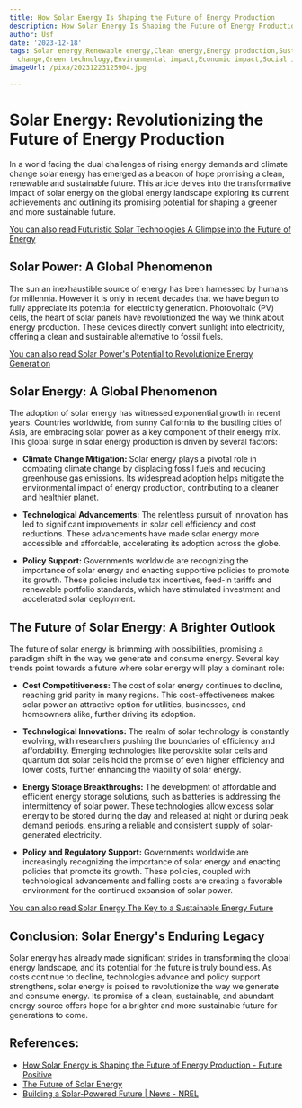 ```yaml
---
title: How Solar Energy Is Shaping the Future of Energy Production
description: How Solar Energy Is Shaping the Future of Energy Production
author: Usf
date: '2023-12-18'
tags: Solar energy,Renewable energy,Clean energy,Energy production,Sustainable development,Climate
  change,Green technology,Environmental impact,Economic impact,Social impact
imageUrl: /pixa/20231223125904.jpg

---
```

# Solar Energy: Revolutionizing the Future  of Energy Production

In a world facing the dual challenges of rising energy demands and climate  change  solar energy has emerged as a  beacon of  hope promising a clean, renewable  and sustainable future. This article delves into  the transformative impact of solar energy on the global  energy landscape exploring its current achievements and outlining its promising potential for shaping a greener and more sustainable future.

[You can also read Futuristic  Solar Technologies A Glimpse into the Future of Energy](Futuristic%20Solar%20Technologies%20A%20Glimpse%20into%20the%20Future%20of%20Energy)


## Solar Power: A Global Phenomenon

The sun an inexhaustible source of energy has been harnessed by humans for millennia. However it is only in recent  decades that we have begun to fully  appreciate its potential for electricity generation.  Photovoltaic (PV) cells, the heart of solar panels have revolutionized the way  we think about energy production. These devices directly convert sunlight into electricity, offering a clean  and sustainable alternative to fossil  fuels.

[You can also read Solar Power's Potential to Revolutionize Energy Generation](Solar%20Power%27s%20Potential%20to%20Revolutionize%20Energy%20Generation)


## Solar Energy:  A Global Phenomenon

The adoption of solar  energy has witnessed exponential growth in recent years. Countries worldwide, from sunny California to the bustling cities of Asia, are embracing solar power as a key component of their energy mix.  This global surge in solar energy production is driven by several factors:

* **Climate Change Mitigation:**  Solar energy plays a pivotal role in combating climate change by displacing  fossil fuels and reducing greenhouse gas emissions. Its widespread adoption helps mitigate the environmental impact of energy production, contributing to a cleaner and healthier planet.

*  **Technological  Advancements:** The relentless pursuit of innovation has led to significant improvements in solar  cell efficiency and cost reductions. These advancements have made solar  energy more accessible and affordable, accelerating  its adoption across the  globe.

* **Policy Support:** Governments worldwide  are recognizing the  importance of solar energy and enacting supportive policies to promote its growth. These policies  include tax incentives, feed-in tariffs and renewable portfolio standards, which have stimulated investment and accelerated solar deployment.

## The Future of Solar Energy: A Brighter Outlook

The future of solar energy is brimming with  possibilities, promising a paradigm shift in  the  way we generate and consume energy. Several key  trends point towards a future where solar energy will play a dominant role:

* **Cost Competitiveness:** The cost of solar energy continues to decline,  reaching grid parity in many regions. This  cost-effectiveness makes solar power  an attractive option for utilities, businesses, and homeowners alike, further driving its adoption.

* **Technological Innovations:** The realm of solar technology is constantly evolving, with  researchers pushing the boundaries of efficiency and affordability. Emerging technologies like perovskite solar cells  and quantum  dot solar cells hold the promise of even higher efficiency  and lower costs, further enhancing the viability of solar energy.

* **Energy Storage Breakthroughs:** The development of affordable and  efficient energy storage solutions, such as batteries is addressing the  intermittency of solar power. These technologies allow excess solar energy to be stored during the day and released at  night or during peak demand periods, ensuring a reliable and consistent supply of solar-generated electricity.

* **Policy and Regulatory Support:** Governments  worldwide are  increasingly recognizing the importance of  solar energy and enacting policies that promote its growth. These policies, coupled  with technological advancements and  falling costs are creating a favorable environment for  the continued expansion of solar power.

[You can also  read Solar Energy The Key to a Sustainable Energy Future](Solar%20Energy%20The%20Key%20to%20a%20Sustainable%20Energy%20Future)


##  Conclusion:  Solar Energy's Enduring Legacy

Solar energy  has  already made significant strides in  transforming the global energy landscape, and its potential for the  future  is truly boundless.  As costs continue to decline, technologies advance  and policy support  strengthens, solar energy is poised to revolutionize the way we generate and consume energy. Its promise of a clean, sustainable, and  abundant energy source offers hope for a brighter and more sustainable future for  generations to come.

## References:
- [How Solar Energy is Shaping the Future of Energy Production - Future Positive](https://www.thefuturepositive.com/blog/solar-energy-shaping-future-energy-production/)
- [The Future of Solar Energy](https://energy.mit.edu/research/future-solar-energy/)
- [Building a Solar-Powered Future | News - NREL](https://www.nrel.gov/news/program/2022/building-a-solar-powered-future.html)
